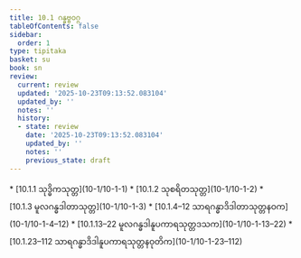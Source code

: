 ```yaml
---
title: 10.1 ဂန္ဓဗ္ဗဝဂ္ဂ
tableOfContents: false
sidebar:
  order: 1
type: tipitaka
basket: su
book: sn
review:
  current: review
  updated: '2025-10-23T09:13:52.083104'
  updated_by: ''
  notes: ''
  history:
  - state: review
    date: '2025-10-23T09:13:52.083104'
    updated_by: ''
    notes: ''
    previous_state: draft
---
```



<ReviewStatus review={frontmatter.review} showDetails={true} />

<HypothesisAnnotation frontmatter={frontmatter} />

<DynamicBreadcrumb />



<TableOfContents book="sn" section="10.1">
* [10.1.1 သုဒ္ဓိကသုတ္တ](10-1/10-1-1)
* [10.1.2 သုစရိတသုတ္တ](10-1/10-1-2)
* [10.1.3 မူလဂန္ဓဒါတာသုတ္တ](10-1/10-1-3)
* [10.1.4–12 သာရဂန္ဓာဒိဒါတာသုတ္တနဝက](10-1/10-1-4–12)
* [10.1.13–22 မူလဂန္ဓဒါနူပကာရသုတ္တဒသက](10-1/10-1-13–22)
* [10.1.23–112 သာရဂန္ဓာဒိဒါနူပကာရသုတ္တနဝုတိက](10-1/10-1-23–112)
</TableOfContents>